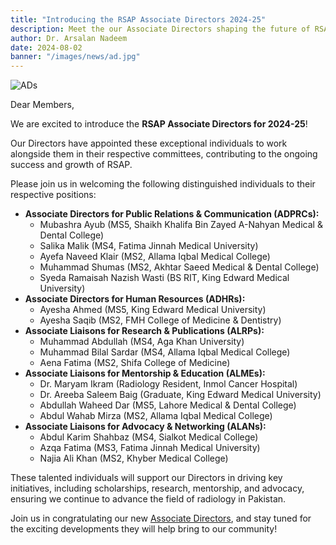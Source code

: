 ```yaml
---
title: "Introducing the RSAP Associate Directors 2024-25"
description: Meet the our Associate Directors shaping the future of RSAP for 2024-25.
author: Dr. Arsalan Nadeem
date: 2024-08-02
banner: "/images/news/ad.jpg"
---
```


![ADs](https://www.rsap.pk/images/news/ad.jpg)

Dear Members,

We are excited to introduce the **RSAP Associate Directors for 2024-25**!

Our Directors have appointed these exceptional individuals to work alongside them in their respective committees, contributing to the ongoing success and growth of RSAP. 

Please join us in welcoming the following distinguished individuals to their respective positions:

- **Associate Directors for Public Relations & Communication (ADPRCs):**
    - Mubashra Ayub (MS5, Shaikh Khalifa Bin Zayed A-Nahyan Medical & Dental College)
    - Salika Malik (MS4, Fatima Jinnah Medical University)
    - Ayefa Naveed Klair (MS2, Allama Iqbal Medical College)
    - Muhammad Shumas (MS2, Akhtar Saeed Medical & Dental College)
    - Syeda Ramaisah Nazish Wasti (BS RIT, King Edward Medical University)
- **Associate Directors for Human Resources (ADHRs):**
    - Ayesha Ahmed (MS5, King Edward Medical University)
    - Ayesha Saqib (MS2, FMH College of Medicine & Dentistry)
- **Associate Liaisons for Research & Publications (ALRPs):**
    - Muhammad Abdullah (MS4, Aga Khan University)
    - Muhammad Bilal Sardar (MS4, Allama Iqbal Medical College)
    - Aena Fatima (MS2, Shifa College of Medicine)
- **Associate Liaisons for Mentorship & Education (ALMEs):**
    - Dr. Maryam Ikram (Radiology Resident, Inmol Cancer Hospital)
    - Dr. Areeba Saleem Baig (Graduate, King Edward Medical University)
    - Abdullah Waheed Dar (MS5, Lahore Medical & Dental College)
    - Abdul Wahab Mirza (MS2, Allama Iqbal Medical College)
- **Associate Liaisons for Advocacy & Networking (ALANs):**
    - Abdul Karim Shahbaz (MS4, Sialkot Medical College)
    - Azqa Fatima (MS3, Fatima Jinnah Medical University)
    - Najia Ali Khan (MS2, Khyber Medical College)

These talented individuals will support our Directors in driving key initiatives, including scholarships, research, mentorship, and advocacy, ensuring we continue to advance the field of radiology in Pakistan.

Join us in congratulating our new [Associate Directors](/associate-directors), and stay tuned for the exciting developments they will help bring to our community!